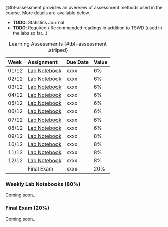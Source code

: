 @tbl-assessment provides an overview of assessment methods used in the course. More details are available below.

- **TODO**: Statistics Journal
- **TODO**: Required / Recommended readings in addition to TSWD (used in the labs so far...)

| Week | Assignment | Due Date | Value |
|:----|:-----------|:---------|:------|
| 01/12 | [Lab Notebook](../labs/lab-week-01/index.qmd) | xxxx | 6% |
| 02/12 | [Lab Notebook](../labs/lab-week-02/index.qmd) | xxxx | 6% |
| 03/12 | [Lab Notebook](../labs/lab-week-03/index.qmd) | xxxx | 6% |
| 04/12 | [Lab Notebook](../labs/lab-week-04/index.qmd) | xxxx | 6% |
| 05/12 | [Lab Notebook](../labs/lab-week-05/index.qmd) | xxxx | 6% |
| 06/12 | [Lab Notebook](../labs/lab-week-06/index.qmd) | xxxx | 6% |
| 07/12 | [Lab Notebook](../labs/lab-week-07/index.qmd) | xxxx | 6% |
| 08/12 | [Lab Notebook](../labs/lab-week-08/index.qmd) | xxxx | 6% |
| 09/12 | [Lab Notebook](../labs/lab-week-09/index.qmd) | xxxx | 8% |
| 10/12 | [Lab Notebook](../labs/lab-week-10/index.qmd) | xxxx | 8% |
| 11/12 | [Lab Notebook](../labs/lab-week-11/index.qmd) | xxxx | 8% |
| 12/12 | [Lab Notebook](../labs/lab-week-12/index.qmd) | xxxx | 8% |
| | Final Exam | xxxx | 20% |

: Learning Assessments {#tbl-assessment .striped}

### Weekly Lab Notebooks (80%)

Coming soon...

### Final Exam (20%)

Coming soon...
